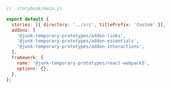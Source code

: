 ```js
// .storybook/main.js

export default {
  stories: [{ directory: '../src', titlePrefix: 'Custom' }],
  addons: [
    '@junk-temporary-prototypes/addon-links',
    '@junk-temporary-prototypes/addon-essentials',
    '@junk-temporary-prototypes/addon-interactions',
  ],
  framework: {
    name: '@junk-temporary-prototypes/react-webpack5',
    options: {},
  },
};
```
